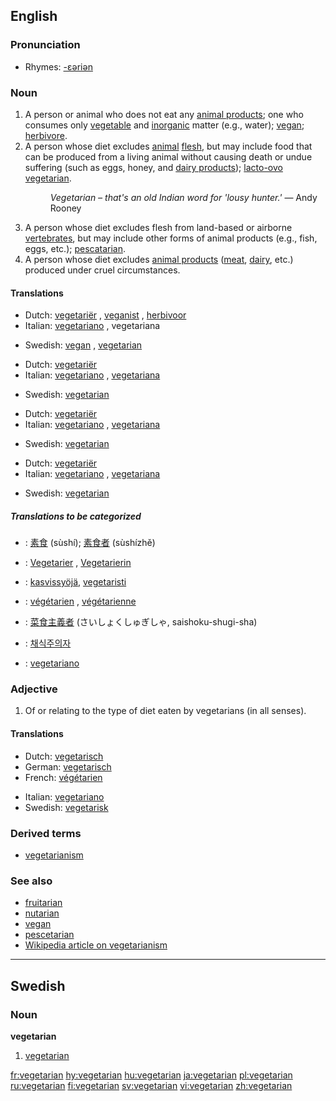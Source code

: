 ==English==

===Pronunciation===
*Rhymes: [[Rhymes:English:-ɛəriən|-ɛəriən]]

===Noun===
{{en-noun}}

# A person or animal who does not eat any [[animal products]]; one who consumes only [[vegetable]] and [[inorganic]] matter (e.g., water); [[vegan]]; [[herbivore]].
# A person whose diet excludes [[animal]] [[flesh]], but may include food that can be produced from a living animal without causing death or undue suffering (such as eggs, honey, and [[dairy product]]s); [[lacto-ovo vegetarian]].
#:''Vegetarian &ndash; that's an old Indian word for 'lousy hunter.' '' &mdash; Andy Rooney
# A person whose diet excludes flesh from land-based or airborne [[vertebrate]]s, but may include other forms of animal products (e.g., fish, eggs, etc.); [[pescatarian]].
# A person whose diet excludes [[animal product]]s ([[meat]], [[dairy]], etc.) produced under cruel circumstances.

====Translations====
{{top|A person or animal who does not eat any animal products}}
*Dutch: [[vegetariër]] {{m}}, [[veganist]] {{m}}, [[herbivoor]] {{m}}
*Italian: [[vegetariano]] {{m}}, vegetariana {{f}}
{{mid}}
*Swedish: [[vegan]] {{c}}, [[#Swedish|vegetarian]] {{c}}
{{bottom}}

{{top|A person whose diet excludes animal flesh}}
*Dutch: [[vegetariër]] {{m}}
*Italian: [[vegetariano]] {{m}}, [[vegetariana]] {{f}}
{{mid}}
*Swedish: [[#Swedish|vegetarian]] {{c}}
{{bottom}}

{{top|A person whose diet excludes flesh from land-based or airborne vertebrates}}
*Dutch: [[vegetariër]] {{m}}
*Italian: [[vegetariano]] {{m}}, [[vegetariana]] {{f}}
{{mid}}
*Swedish: [[#Swedish|vegetarian]] {{c}}
{{bottom}}

{{top|A person whose diet excludes animal products produced under cruel circumstances}}
*Dutch: [[vegetariër]] {{m}}
*Italian: [[vegetariano]] {{m}}, [[vegetariana]] {{f}}
{{mid}}
*Swedish: [[#Swedish|vegetarian]] {{c}}
{{bottom}}

=====Translations to be categorized=====
{{checktrans}}
*{{ttbc|Chinese}}: [[素食]] (sùshí); [[素食者]] (sùshízhě)
*{{ttbc|German}}: [[Vegetarier]] {{m}}, [[Vegetarierin]] {{f}}
*{{ttbc|Finnish}}: [[kasvissyöjä]], [[vegetaristi]]
*{{ttbc|French}}: [[végétarien]] {{m}}, [[végétarienne]] {{f}}
*{{ttbc|Japanese}}: [[菜食主義者]] (さいしょくしゅぎしゃ, saishoku-shugi-sha)
*{{ttbc|Korean}}: [[채식주의자]]
*{{ttbc|Portuguese}}: [[vegetariano]]

===Adjective===
{{en-adj|-}}

# Of or relating to the type of diet eaten by vegetarians (in all senses).

====Translations====
{{top}}
*Dutch: [[vegetarisch#Dutch|vegetarisch]]
*German: [[vegetarisch#German|vegetarisch]]
*French: [[végétarien]]
{{mid}}
*Italian: [[vegetariano]]
*Swedish: [[vegetarisk]]
{{bottom}}

===Derived terms===
*[[vegetarianism]]

===See also===
*[[fruitarian]]
*[[nutarian]]
*[[vegan]]
*[[pescetarian]]
*[[w:vegetarianism|Wikipedia article on vegetarianism]]

----

==Swedish==
===Noun===
{{sv-noun-reg-r-c|2=vegetariane}}
'''vegetarian''' {{c}}

# [[#English|vegetarian]]

[[fr:vegetarian]]
[[hy:vegetarian]]
[[hu:vegetarian]]
[[ja:vegetarian]]
[[pl:vegetarian]]
[[ru:vegetarian]]
[[fi:vegetarian]]
[[sv:vegetarian]]
[[vi:vegetarian]]
[[zh:vegetarian]]